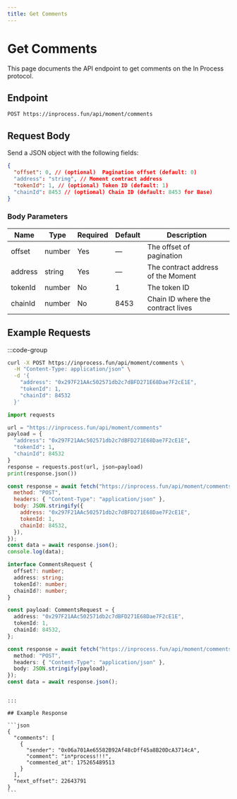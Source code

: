 ```yaml
---
title: Get Comments
---
```


# Get Comments

This page documents the API endpoint to get comments on the In Process protocol.

## Endpoint

```http
POST https://inprocess.fun/api/moment/comments
```

## Request Body

Send a JSON object with the following fields:

```json
{
  "offset": 0, // (optional)  Pagination offset (default: 0)  
  "address": "string", // Moment contract address
  "tokenId": 1, // (optional) Token ID (default: 1)
  "chainId": 8453 // (optional) Chain ID (default: 8453 for Base)
}
```

### Body Parameters

| Name    | Type   | Required | Default | Description                                 |
| ------- | ------ | -------- | ------- | ------------------------------------------- |
| offset  | number | Yes      | —       | The offset of pagination                    |
| address | string | Yes      | —       | The contract address of the Moment          |
| tokenId | number | No       | 1       | The token ID                                |
| chainId | number | No       | 8453    | Chain ID where the contract lives           |

## Example Requests

:::code-group

```bash [cURL]
curl -X POST https://inprocess.fun/api/moment/comments \
  -H "Content-Type: application/json" \
  -d '{
    "address": "0x297F21AAc502571db2c7dBFD271E68Dae7F2cE1E",
    "tokenId": 1,
    "chainId": 84532
  }'
```

```python [Python]
import requests

url = "https://inprocess.fun/api/moment/comments"
payload = {
  "address": "0x297F21AAc502571db2c7dBFD271E68Dae7F2cE1E",
  "tokenId": 1,
  "chainId": 84532
}
response = requests.post(url, json=payload)
print(response.json())
```

```javascript [JavaScript]
const response = await fetch("https://inprocess.fun/api/moment/comments", {
  method: "POST",
  headers: { "Content-Type": "application/json" },
  body: JSON.stringify({
    address: "0x297F21AAc502571db2c7dBFD271E68Dae7F2cE1E",
    tokenId: 1,
    chainId: 84532,
  }),
});
const data = await response.json();
console.log(data);
```

```typescript [TypeScript]
interface CommentsRequest {
  offset?: number;
  address: string;
  tokenId?: number;
  chainId?: number;
}

const payload: CommentsRequest = {
  address: "0x297F21AAc502571db2c7dBFD271E68Dae7F2cE1E",
  tokenId: 1,
  chainId: 84532,
};

const response = await fetch("https://inprocess.fun/api/moment/comments", {
  method: "POST",
  headers: { "Content-Type": "application/json" },
  body: JSON.stringify(payload),
});
const data = await response.json();
```

````

:::

## Example Response

```json
{
  "comments": [
    {
      "sender": "0x06a701Ae65582B92Af48cDff45a8B20DcA3714cA",
      "comment": "in*process!!!",
      "commented_at": 175265489513
    }
  ],
  "next_offset": 22643791
}
```
